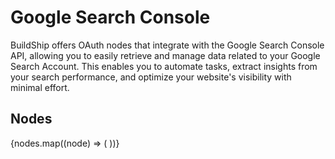 
# Google Search Console

BuildShip offers OAuth nodes that integrate with the Google Search Console API, allowing you to easily retrieve and
manage data related to your Google Search Account. This enables you to automate tasks, extract insights from your search
performance, and optimize your website's visibility with minimal effort.

## Nodes

<Cards num={3}>
  {nodes.map((node) => (
    <NodeCard
      key={node.meta.id}
      title={node.meta.name}
      image={node.meta.icon.url}
      href={`/showcase/gsearch-console/${node.meta.id}`}
    />
  ))}
</Cards>
